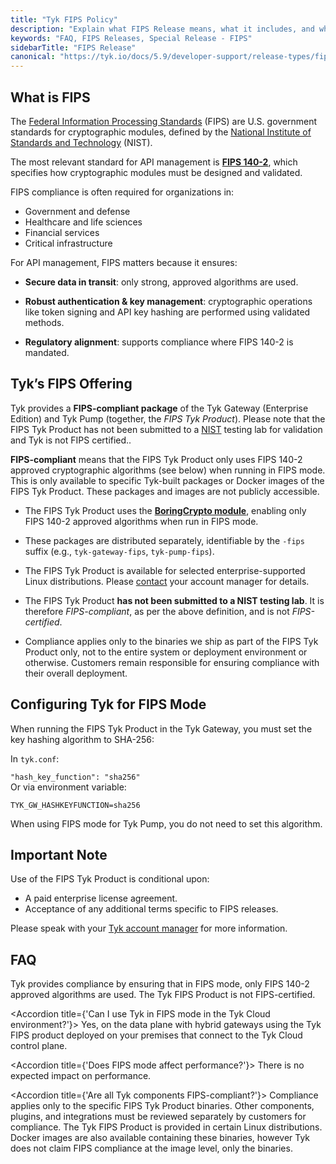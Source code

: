 ```yaml
---
title: "Tyk FIPS Policy"
description: "Explain what FIPS Release means, what it includes, and what to expect"
keywords: "FAQ, FIPS Releases, Special Release - FIPS"
sidebarTitle: "FIPS Release"
canonical: "https://tyk.io/docs/5.9/developer-support/release-types/fips-release"
---
```


## What is FIPS

The [Federal Information Processing Standards](https://csrc.nist.gov/glossary/term/federal_information_processing_standard) (FIPS) are U.S. government standards for cryptographic modules, defined by the [National Institute of Standards and Technology](https://www.nist.gov) (NIST).

The most relevant standard for API management is **[FIPS 140-2](https://nvlpubs.nist.gov/nistpubs/FIPS/NIST.FIPS.140-2.pdf)**, which specifies how cryptographic modules must be designed and validated.

FIPS compliance is often required for organizations in:

* Government and defense
* Healthcare and life sciences
* Financial services
* Critical infrastructure

For API management, FIPS matters because it ensures:

* **Secure data in transit**: only strong, approved algorithms are used.

* **Robust authentication & key management**: cryptographic operations like token signing and API key hashing are performed using validated methods.

* **Regulatory alignment**: supports compliance where FIPS 140-2 is mandated.

## Tyk’s FIPS Offering

Tyk provides a **FIPS-compliant package** of the Tyk Gateway (Enterprise Edition) and Tyk Pump (together, the *FIPS Tyk Product*). Please note that the FIPS Tyk Product has not been submitted to a [NIST](https://www.nist.gov/federal-information-processing-standards-fips) testing lab for validation and Tyk is not FIPS certified.. 

**FIPS-compliant** means that the FIPS Tyk Product only uses FIPS 140-2 approved cryptographic algorithms (see below) when running in FIPS mode. This is only available to specific Tyk-built packages or Docker images of the FIPS Tyk Product. These packages and images are not publicly accessible.

* The FIPS Tyk Product uses the **[BoringCrypto module](https://boringssl.googlesource.com/boringssl/+/master/crypto/fipsmodule/FIPS.md#fips-140_2)**, enabling only FIPS 140-2 approved algorithms when run in FIPS mode.

* These packages are distributed separately, identifiable by the `-fips` suffix (e.g., `tyk-gateway-fips`, `tyk-pump-fips`).

* The FIPS Tyk Product is available for selected enterprise-supported Linux distributions. Please [contact](https://tyk.io/contact/) your account manager for details.

* The FIPS Tyk Product **has not been submitted to a NIST testing lab**. It is therefore *FIPS-compliant*, as per the above definition, and is not *FIPS-certified*.

* Compliance applies only to the binaries we ship as part of the FIPS Tyk Product only, not to the entire system or deployment environment or otherwise. Customers remain responsible for ensuring compliance with their overall deployment.

## Configuring Tyk for FIPS Mode

When running the FIPS Tyk Product in the Tyk Gateway, you must set the key hashing algorithm to SHA-256:

In `tyk.conf`:

 `"hash_key_function": "sha256"`  
Or via environment variable:

 `TYK_GW_HASHKEYFUNCTION=sha256` 

When using FIPS mode for Tyk Pump, you do not need to set this algorithm. 

## Important Note

Use of the FIPS Tyk Product is conditional upon:

* A paid enterprise license agreement.
* Acceptance of any additional terms specific to FIPS releases.

Please speak with your [Tyk account manager](https://tyk.io/contact/) for more information.

## FAQ

<AccordionGroup>
<Accordion title={'What level of FIPS 140-2 compliance does Tyk support?'}>
Tyk provides compliance by ensuring that in FIPS mode, only FIPS 140-2 approved algorithms are used. The Tyk FIPS Product is not FIPS-certified.
</Accordion>

<Accordion title={'Can I use Tyk in FIPS mode in the Tyk Cloud environment?'}>
Yes, on the data plane with hybrid gateways using the Tyk FIPS product deployed on your premises that connect to the Tyk Cloud control plane.
</Accordion>

<Accordion title={'Does FIPS mode affect performance?'}>
There is no expected impact on performance.
</Accordion>

<Accordion title={'Are all Tyk components FIPS-compliant?'}>
Compliance applies only to the specific FIPS Tyk Product binaries. Other components, plugins, and integrations must be reviewed separately by customers for compliance. The Tyk FIPS Product is provided in certain Linux distributions. Docker images are also available containing these binaries, however Tyk does not claim FIPS compliance at the image level, only the binaries.
</Accordion>
</AccordionGroup> 